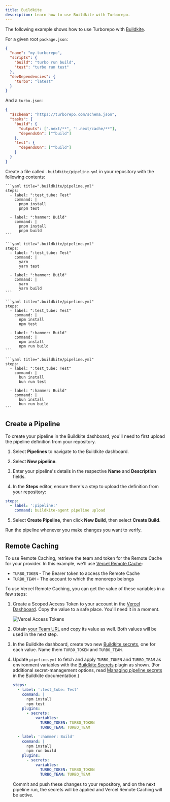 ```yaml
---
title: Buildkite
description: Learn how to use Buildkite with Turborepo.
---
```



The following example shows how to use Turborepo with [Buildkite](https://buildkite.com/).

For a given root `package.json`:

```json title="./package.json"
{
  "name": "my-turborepo",
  "scripts": {
    "build": "turbo run build",
    "test": "turbo run test"
  },
  "devDependencies": {
    "turbo": "latest"
  }
}
```

And a `turbo.json`:

```json title="./turbo.json"
{
  "$schema": "https://turborepo.com/schema.json",
  "tasks": {
    "build": {
      "outputs": [".next/**", "!.next/cache/**"],
      "dependsOn": ["^build"]
    },
    "test": {
      "dependsOn": ["^build"]
    }
  }
}
```

Create a file called `.buildkite/pipeline.yml` in your repository with the following contents:

<PackageManagerTabs>

  <Tab value="pnpm">

    ```yaml title=".buildkite/pipeline.yml"
    steps:
      - label: ":test_tube: Test"
        command: |
          pnpm install
          pnpm test

      - label: ":hammer: Build"
        command: |
          pnpm install
          pnpm build
    ```

  </Tab>
  <Tab value="yarn">

    ```yaml title=".buildkite/pipeline.yml"
    steps:
      - label: ":test_tube: Test"
        command: |
          yarn
          yarn test

      - label: ":hammer: Build"
        command: |
          yarn
          yarn build
    ```

  </Tab>

<Tab value="npm">

    ```yaml title=".buildkite/pipeline.yml"
    steps:
      - label: ":test_tube: Test"
        command: |
          npm install
          npm test

      - label: ":hammer: Build"
        command: |
          npm install
          npm run build
    ```

  </Tab>

  <Tab value="bun (Beta)">

    ```yaml title=".buildkite/pipeline.yml"
    steps:
      - label: ":test_tube: Test"
        command: |
          bun install
          bun run test

      - label: ":hammer: Build"
        command: |
          bun install
          bun run build
    ```

  </Tab>
</PackageManagerTabs>

## Create a Pipeline

To create your pipeline in the Buildkite dashboard, you'll need to first upload the pipeline definition from your repository.

1. Select **Pipelines** to navigate to the Buildkite dashboard.

2. Select **New pipeline**.

3. Enter your pipeline's details in the respective **Name** and **Description** fields.

4. In the **Steps** editor, ensure there's a step to upload the definition from your repository:

```yaml title=".buildkite/pipeline.yml"
steps:
  - label: ':pipeline:'
    command: buildkite-agent pipeline upload
```

5. Select **Create Pipeline**, then click **New Build**, then select **Create Build**.

Run the pipeline whenever you make changes you want to verify.

## Remote Caching

To use Remote Caching, retrieve the team and token for the Remote Cache for your provider. In this example, we'll use [Vercel Remote Cache](https://vercel.com/docs/monorepos/remote-caching):

- `TURBO_TOKEN` - The Bearer token to access the Remote Cache
- `TURBO_TEAM` - The account to which the monorepo belongs

To use Vercel Remote Caching, you can get the value of these variables in a few steps:

1. Create a Scoped Access Token to your account in the [Vercel Dashboard](https://vercel.com/account/tokens). Copy the value to a safe place. You'll need it in a moment.

   ![Vercel Access Tokens](/images/docs/vercel-create-token.png)

2. Obtain [your Team URL](https://vercel.com/d?to=%2F%5Bteam%5D%2F%7E%2Fsettings&title=Find+Team+URL) and copy its value as well. Both values will be used in the next step.

3. In the Buildkite dashboard, create two new [Buildkite secrets](https://buildkite.com/docs/pipelines/security/secrets/buildkite-secrets), one for each value. Name them `TURBO_TOKEN` and `TURBO_TEAM`.

4. Update `pipeline.yml` to fetch and apply `TURBO_TOKEN` and `TURBO_TEAM` as environment variables with the [Buildkite Secrets](https://github.com/buildkite-plugins/secrets-buildkite-plugin) plugin as shown. (For additional secret-management options, read [Managing pipeline secrets](https://buildkite.com/docs/pipelines/security/secrets/managing) in the Buildkite documentation.)

   ```yaml title=".buildkite/pipeline.yml"
   steps:
     - label: ':test_tube: Test'
       command: |
         npm install
         npm test
       plugins:
         - secrets:
             variables:
               TURBO_TOKEN: TURBO_TOKEN
               TURBO_TEAM: TURBO_TEAM

     - label: ':hammer: Build'
       command: |
         npm install
         npm run build
       plugins:
         - secrets:
             variables:
               TURBO_TOKEN: TURBO_TOKEN
               TURBO_TEAM: TURBO_TEAM
   ```

   Commit and push these changes to your repository, and on the next pipeline run, the secrets will be applied and Vercel Remote Caching will be active.
